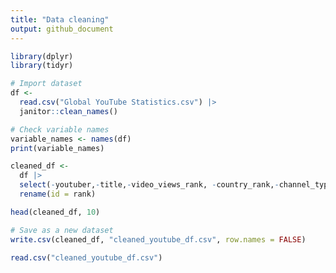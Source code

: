 ```yaml
---
title: "Data cleaning"
output: github_document
---
```


```r
library(dplyr)
library(tidyr)

# Import dataset
df <-
  read.csv("Global YouTube Statistics.csv") |>
  janitor::clean_names()

# Check variable names 
variable_names <- names(df)
print(variable_names)

cleaned_df <- 
  df |>
  select(-youtuber,-title,-video_views_rank, -country_rank,-channel_type_rank, -created_month, -created_date, -gross_tertiary_education_enrollment, -unemployment_rate, -urban_population) |>
  rename(id = rank)

head(cleaned_df, 10)

# Save as a new dataset
write.csv(cleaned_df, "cleaned_youtube_df.csv", row.names = FALSE)

read.csv("cleaned_youtube_df.csv")

```

